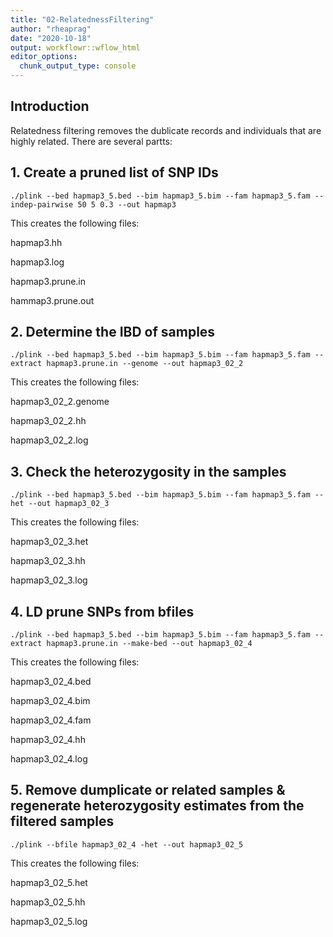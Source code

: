 ```yaml
---
title: "02-RelatednessFiltering"
author: "rheaprag"
date: "2020-10-18"
output: workflowr::wflow_html
editor_options:
  chunk_output_type: console
---
```


## Introduction
Relatedness filtering removes the dublicate records and individuals that are highly related. There are several partts:

## 1. Create a pruned list of SNP IDs

```plink
./plink --bed hapmap3_5.bed --bim hapmap3_5.bim --fam hapmap3_5.fam --indep-pairwise 50 5 0.3 --out hapmap3
```
This creates the following files:

  hapmap3.hh
  
  hapmap3.log
  
  hapmap3.prune.in
  
  hammap3.prune.out

## 2. Determine the IBD of samples
```plink
./plink --bed hapmap3_5.bed --bim hapmap3_5.bim --fam hapmap3_5.fam --extract hapmap3.prune.in --genome --out hapmap3_02_2
```
This creates the following files:

  hapmap3_02_2.genome
  
  hapmap3_02_2.hh
  
  hapmap3_02_2.log

## 3. Check the heterozygosity in the samples
```plink
./plink --bed hapmap3_5.bed --bim hapmap3_5.bim --fam hapmap3_5.fam --het --out hapmap3_02_3
```
This creates the following files:

  hapmap3_02_3.het
  
  hapmap3_02_3.hh
  
  hapmap3_02_3.log

## 4. LD prune SNPs from bfiles
```plink
./plink --bed hapmap3_5.bed --bim hapmap3_5.bim --fam hapmap3_5.fam --extract hapmap3.prune.in --make-bed --out hapmap3_02_4
```
This creates the following files:

  hapmap3_02_4.bed
  
  hapmap3_02_4.bim
  
  hapmap3_02_4.fam
  
  hapmap3_02_4.hh
  
  hapmap3_02_4.log

## 5. Remove dumplicate or related samples & regenerate heterozygosity estimates from the filtered samples
```plink
./plink --bfile hapmap3_02_4 -het --out hapmap3_02_5
```
This creates the following files:

  hapmap3_02_5.het
  
  hapmap3_02_5.hh
  
  hapmap3_02_5.log





